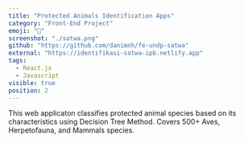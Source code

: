 ```yaml
---
title: "Protected Animals Identification Apps"
category: "Front-End Project"
emoji: "📓"
screenshot: "./satwa.png"
github: "https://github.com/danimnh/fe-undp-satwa"
external: "https://identifikasi-satwa-ipb.netlify.app"
tags:
  - React.js
  - Javascript
visible: true
position: 2
---
```


This web applicaton classifies protected animal species based on its characteristics using Decision Tree Method. Covers 500+ Aves, Herpetofauna, and Mammals species.
